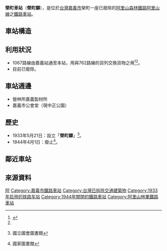 {{Infobox_Station|
RouteType=Tra|
Title=榮町車站|
|linecolour=Brown|
ImageName= |
ImageSize= |
EngTitle={{lang|en|Sakaechō Station}}|
Operator=[[臺灣總督府殖產局|臺灣總督府殖產局]]營林所<br/>[[臺灣拓殖株式會社|臺灣拓殖株式會社]]（[[阿里山森林鐵路|阿里山森林鐵路]]）|
Line=[[阿里山線|阿里山線]]|
Place=[[嘉義市|嘉義市]][[西區_(嘉義市)|西區]]國華-{里}-|
StartDate=1933年5月21日|
EndDate=1944年4月1日|
Code=無|
Style=平面車站|
TraOldName=榮町車站|
TraLevel=招呼站（裁撤前）|
TraPlatformS=|
TraElecCode=|
TraWeb=|
TraStartLocal=榮町|
TraMile=距嘉義端0.9公里|
elevation=30m| 
}}
'''榮町車站'''（'''榮町驛'''），是位於[[台灣|台灣]][[嘉義市|嘉義市]]榮町一座已廢除的[[阿里山森林鐵路|阿里山森林鐵路]][[阿里山線|阿里山線]]之[[鐵路車站|鐵路車站]]。

== 車站構造 ==
{{sectstub}}
== 利用狀況 ==
*1067路線由嘉義站通至本站，用與762路線的貨列交換貨物之用<ref name="諸羅紀">{{Cite book |url=http://www.cabcy.gov.tw/chiayi_web/books/ebooks/cy-story1/ |title=跨越・諸羅紀 嘉義市深度文化之旅專冊（一） |date=2007-11-30 |author=盧思岳、[[許乃懿|許乃懿]] |publisher=嘉義市文化局 |accessdate=2019-03-31 |archive-url=https://web.archive.org/web/20120516032728/http://www.cabcy.gov.tw/chiayi_web/books/ebooks/cy-story1/ |archive-date=2012-05-16 |dead-url=yes }}</ref>{{rp|page=57}}<ref name="北門" />。
*目前已廢除。

== 車站週邊 ==
*營林所嘉義製材所
*嘉義市公會堂（現中正公園）

== 歷史 ==
*1933年5月21日：設立「'''榮町驛'''」<ref>{{ja icon}}{{Cite book |url=http://dl.ndl.go.jp/info:ndljp/pid/1207554/296?tocOpened=1 |page=頁526 |date=1937-12-28 |author=[[鐵道省_(日本)|鐵道省]] |title=鉄道停車場一覧. 昭和12年10月1日現在 |accessdate=2019-04-16 |archive-date=2019-06-08 |archive-url=https://web.archive.org/web/20190608145232/http://dl.ndl.go.jp/info:ndljp/pid/1207554/296?tocOpened=1 |dead-url=no }} 國立國會圖書館</ref>。
*1944年4月1日：廢止<ref name="北門">{{Cite book |url=https://tm.ncl.edu.tw/article?u=022_001_00000497 |title=嘉義市市定古蹟阿里山鐵路北門驛調查研究規劃 |page=頁27 |date=2000-10 |author=符宏仁建築師事務所 |isbn=957-02-6590-6 |publisher=嘉義市政府 |accessdate=2019-03-31 |archive-date=2019-06-08 |archive-url=https://web.archive.org/web/20190608193206/https://tm.ncl.edu.tw/article?u=022_001_00000497 |dead-url=no }} 國家圖書館</ref>。

== 鄰近車站 ==
{{start rail box|[[阿里山森林鐵路|阿里山森林鐵路]]}}
{{s-inop|[[嘉義車站|嘉義車站]]|''（起點站）''}}
{{s-line|[[阿里山線|阿里山線]]||brown}}
{{s-inop|[[北門車站_(嘉義市)|北門車站]]|往 [[竹崎車站|竹崎]]、 [[奮起湖車站|奮起湖]]、[[阿里山車站|阿里山]]}}
{{end box}}

== 來源資料 ==
{{Reflist}}
[[Category:台灣鐵路廢站|阿]]
[[Category:嘉義市鐵路車站|Category:嘉義市鐵路車站]]
[[Category:台灣已拆除交通建築物|Category:台灣已拆除交通建築物]]
[[Category:1933年启用的铁路车站|Category:1933年启用的铁路车站]]
[[Category:1944年關閉的鐵路車站|Category:1944年關閉的鐵路車站]]
[[Category:阿里山林業鐵路車站|Category:阿里山林業鐵路車站]]